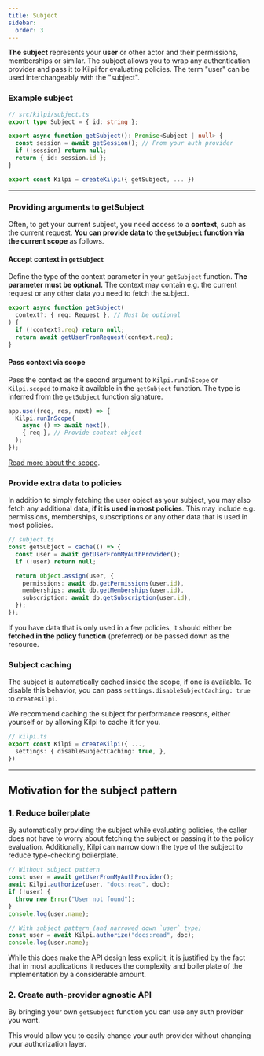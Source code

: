 ```yaml
---
title: Subject
sidebar:
  order: 3
---
```


**The subject** represents your **user** or other actor and their permissions, memberships or similar. The subject allows you to wrap any authentication provider and pass it to Kilpi for evaluating policies. The term "user" can be used interchangeably with the "subject".

### Example subject

```ts
// src/kilpi/subject.ts
export type Subject = { id: string };

export async function getSubject(): Promise<Subject | null> {
  const session = await getSession(); // From your auth provider
  if (!session) return null;
  return { id: session.id };
}

export const Kilpi = createKilpi({ getSubject, ... })
```

---

### Providing arguments to getSubject

Often, to get your current subject, you need access to a **context**, such as the current request. **You can provide data to the `getSubject` function via the current scope** as follows.

<Steps>
<Step>
  
#### Accept context in `getSubject`

Define the type of the context parameter in your `getSubject` function. **The parameter must be optional.** The context may contain e.g. the current request or any other data you need to fetch the subject.

```ts {2}
export async function getSubject(
  context?: { req: Request }, // Must be optional
) {
  if (!context?.req) return null;
  return await getUserFromRequest(context.req);
}
```

</Step>
<Step>

#### Pass context via scope

Pass the context as the second argument to `Kilpi.runInScope` or `Kilpi.scoped` to make it available in the `getSubject` function. The type is inferred from the `getSubject` function signature.

```ts {4}
app.use((req, res, next) => {
  Kilpi.runInScope(
    async () => await next(),
    { req }, // Provide context object
  );
});
```

[Read more about the scope](/docs/concepts/scope).

</Step>
</Steps>

### Provide extra data to policies

In addition to simply fetching the user object as your subject, you may also fetch any additional data, **if it is used in most policies**. This may include e.g. permissions, memberships, subscriptions or any other data that is used in most policies.

```ts
// subject.ts
const getSubject = cache(() => {
  const user = await getUserFromMyAuthProvider();
  if (!user) return null;

  return Object.assign(user, {
    permissions: await db.getPermissions(user.id),
    memberships: await db.getMemberships(user.id),
    subscription: await db.getSubscription(user.id),
  });
});
```

If you have data that is only used in a few policies, it should either be **fetched in the policy function** (preferred) or be passed down as the resource.

### Subject caching

The subject is automatically cached inside the scope, if one is available. To disable this behavior, you can pass `settings.disableSubjectCaching: true` to `createKilpi`.

We recommend caching the subject for performance reasons, either yourself or by allowing Kilpi to cache it for you.

```ts
// kilpi.ts
export const Kilpi = createKilpi({ ...,
  settings: { disableSubjectCaching: true, },
})
```

---

## Motivation for the subject pattern

### 1. Reduce boilerplate

By automatically providing the subject while evaluating policies, the caller does not have to worry about fetching the subject or passing it to the policy evaluation. Additionally, Kilpi can narrow down the type of the subject to reduce type-checking boilerplate.

```ts
// Without subject pattern
const user = await getUserFromMyAuthProvider();
await Kilpi.authorize(user, "docs:read", doc);
if (!user) {
  throw new Error("User not found");
}
console.log(user.name);

// With subject pattern (and narrowed down `user` type)
const user = await Kilpi.authorize("docs:read", doc);
console.log(user.name);
```

While this does make the API design less explicit, it is justified by the fact that in most applications it reduces the complexity and boilerplate of the implementation by a considerable amount.

### 2. Create auth-provider agnostic API

By bringing your own `getSubject` function you can use any auth provider you want.

This would allow you to easily change your auth provider without changing your authorization layer.
